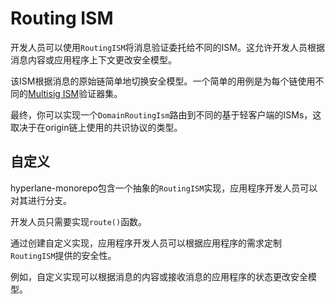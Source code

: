 # Routing ISM

开发人员可以使用`RoutingISM`将消息验证委托给不同的ISM。这允许开发人员根据消息内容或应用程序上下文更改安全模型。

该ISM根据消息的原始链简单地切换安全模型。一个简单的用例是为每个链使用不同的[Multisig ISM](multisig-ISM.mdx)验证器集。

最终，你可以实现一个`DomainRoutingIsm`路由到不同的基于轻客户端的ISMs，这取决于在origin链上使用的共识协议的类型。

## 自定义

hyperlane-monorepo包含一个抽象的`RoutingISM`实现，应用程序开发人员可以对其进行分支。

开发人员只需要实现`route()`函数。

通过创建自定义实现，应用程序开发人员可以根据应用程序的需求定制`RoutingISM`提供的安全性。

例如，自定义实现可以根据消息的内容或接收消息的应用程序的状态更改安全模型。
